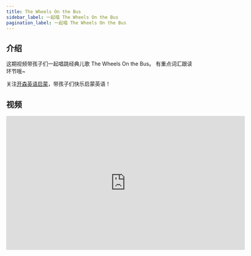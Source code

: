 ```yaml
---
title: The Wheels On the Bus
sidebar_label: 一起唱 The Wheels On the Bus
pagination_label: 一起唱 The Wheels On the Bus
---
```


## 介绍

这期视频带孩子们一起唱跳经典儿歌 The Wheels On the Bus。
有重点词汇跟读环节哦~

关注[开森英语启蒙](https://space.bilibili.com/20797715)，带孩子们快乐启蒙英语！

## 视频

<iframe
  src="https://player.bilibili.com/player.html?bvid=BV1Ko4y1g7er&cid=1&page=1"
  scrolling="no"
  border="0"
  frameborder="no"
  framespacing="0"
  allowfullscreen="true"
  width="640"
  height="360"
></iframe>
